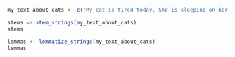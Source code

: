 ```r
my_text_about_cats <- c("My cat is tired today. She is sleeping on her mat in the sun. She is dreaming about running and eating now. She usually wakes when she is hungry.")

stems <- stem_strings(my_text_about_cats)
stems

lemmas <- lemmatize_strings(my_text_about_cats)
lemmas
```

